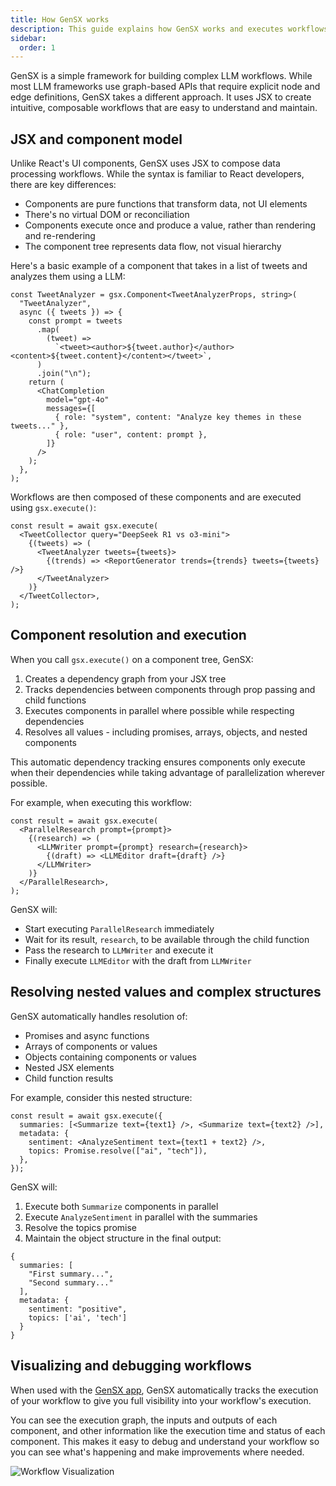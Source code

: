 ```yaml
---
title: How GenSX works
description: This guide explains how GenSX works and executes workflows
sidebar:
  order: 1
---
```


GenSX is a simple framework for building complex LLM workflows. While most LLM frameworks use graph-based APIs that require explicit node and edge definitions, GenSX takes a different approach. It uses JSX to create intuitive, composable workflows that are easy to understand and maintain.

## JSX and component model

Unlike React's UI components, GenSX uses JSX to compose data processing workflows. While the syntax is familiar to React developers, there are key differences:

- Components are pure functions that transform data, not UI elements
- There's no virtual DOM or reconciliation
- Components execute once and produce a value, rather than rendering and re-rendering
- The component tree represents data flow, not visual hierarchy

Here's a basic example of a component that takes in a list of tweets and analyzes them using a LLM:

```tsx
const TweetAnalyzer = gsx.Component<TweetAnalyzerProps, string>(
  "TweetAnalyzer",
  async ({ tweets }) => {
    const prompt = tweets
      .map(
        (tweet) =>
          `<tweet><author>${tweet.author}</author><content>${tweet.content}</content></tweet>`,
      )
      .join("\n");
    return (
      <ChatCompletion
        model="gpt-4o"
        messages={[
          { role: "system", content: "Analyze key themes in these tweets..." },
          { role: "user", content: prompt },
        ]}
      />
    );
  },
);
```

Workflows are then composed of these components and are executed using `gsx.execute()`:

```tsx
const result = await gsx.execute(
  <TweetCollector query="DeepSeek R1 vs o3-mini">
    {(tweets) => (
      <TweetAnalyzer tweets={tweets}>
        {(trends) => <ReportGenerator trends={trends} tweets={tweets} />}
      </TweetAnalyzer>
    )}
  </TweetCollector>,
);
```

## Component resolution and execution

When you call `gsx.execute()` on a component tree, GenSX:

1. Creates a dependency graph from your JSX tree
2. Tracks dependencies between components through prop passing and child functions
3. Executes components in parallel where possible while respecting dependencies
4. Resolves all values - including promises, arrays, objects, and nested components

This automatic dependency tracking ensures components only execute when their dependencies while taking advantage of parallelization wherever possible.

For example, when executing this workflow:

```tsx
const result = await gsx.execute(
  <ParallelResearch prompt={prompt}>
    {(research) => (
      <LLMWriter prompt={prompt} research={research}>
        {(draft) => <LLMEditor draft={draft} />}
      </LLMWriter>
    )}
  </ParallelResearch>,
);
```

GenSX will:

- Start executing `ParallelResearch` immediately
- Wait for its result, `research`, to be available through the child function
- Pass the research to `LLMWriter` and execute it
- Finally execute `LLMEditor` with the draft from `LLMWriter`

## Resolving nested values and complex structures

GenSX automatically handles resolution of:

- Promises and async functions
- Arrays of components or values
- Objects containing components or values
- Nested JSX elements
- Child function results

For example, consider this nested structure:

```tsx
const result = await gsx.execute({
  summaries: [<Summarize text={text1} />, <Summarize text={text2} />],
  metadata: {
    sentiment: <AnalyzeSentiment text={text1 + text2} />,
    topics: Promise.resolve(["ai", "tech"]),
  },
});
```

GenSX will:

1. Execute both `Summarize` components in parallel
2. Execute `AnalyzeSentiment` in parallel with the summaries
3. Resolve the topics promise
4. Maintain the object structure in the final output:

```tsx
{
  summaries: [
    "First summary...",
    "Second summary..."
  ],
  metadata: {
    sentiment: "positive",
    topics: ['ai', 'tech']
  }
}
```

## Visualizing and debugging workflows

When used with the [GenSX app](https://app.gensx.com), GenSX automatically tracks the execution of your workflow to give you full visibility into your workflow's execution.

You can see the execution graph, the inputs and outputs of each component, and other information like the execution time and status of each component. This makes it easy to debug and understand your workflow so you can see what's happening and make improvements where needed.

![Workflow Visualization](/src/assets/docs/gensx-visualize-workflow.png)

